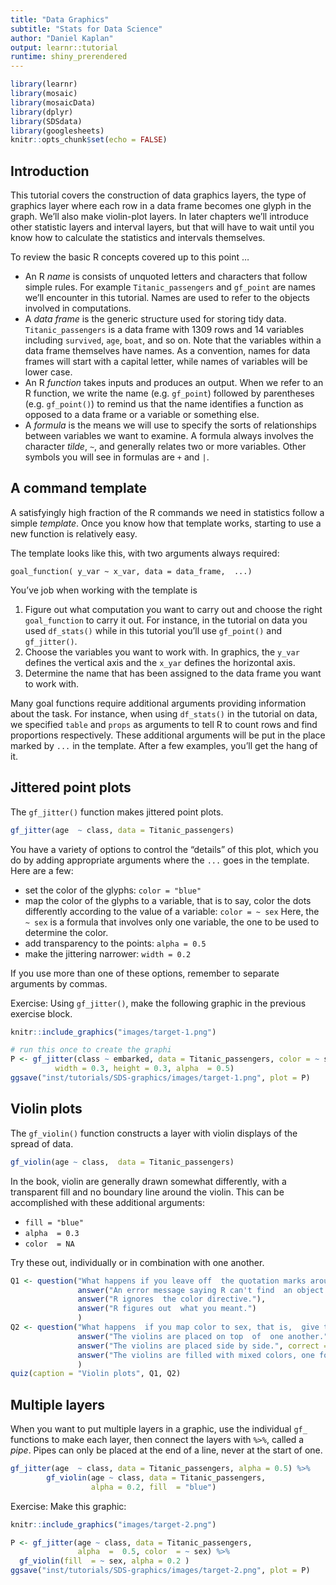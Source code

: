 ```yaml
---
title: "Data Graphics"
subtitle: "Stats for Data Science"
author: "Daniel Kaplan"
output: learnr::tutorial
runtime: shiny_prerendered
---
```


```r
library(learnr)
library(mosaic)
library(mosaicData)
library(dplyr)
library(SDSdata)
library(googlesheets)
knitr::opts_chunk$set(echo = FALSE)
```

## Introduction

This tutorial covers the construction of data graphics layers, the type of graphics layer where each row in a data frame becomes one glyph in the graph. We'll  also  make violin-plot layers. In later chapters we'll introduce other statistic layers and interval layers, but that will have to wait until you  know  how to calculate the statistics and intervals themselves.

To review the basic R concepts covered up to this point ...

- An R *name* is consists of unquoted letters and characters that follow simple rules. For example `Titanic_passengers` and `gf_point` are names we'll encounter in this tutorial. Names  are used to refer to the objects involved  in computations.
- A *data frame* is the generic  structure used for storing tidy data. `Titanic_passengers` is  a data frame with 1309 rows and 14 variables including `survived`, `age`, `boat`, and so on. Note that the variables within a data frame themselves have names. As a convention, names for data frames will start with a capital letter, while names of variables will be lower case. 
- An R *function* takes inputs and  produces an  output. When we refer to an R function, we write  the name (e.g. `gf_point`) followed by parentheses (e.g. `gf_point()`) to remind us that the name identifies a function  as opposed to a data frame or a  variable or  something else.
- A *formula* is the means we will use to specify the sorts of relationships between variables we want to examine. A formula  always involves the character *tilde*,  `~`, and generally relates two or more variables. Other symbols  you will see in formulas are `+` and `|`.

## A command template

A satisfyingly high fraction of the R commands we need in statistics follow a simple *template*. Once you know how that template works, starting to use  a new function is relatively easy. 

The template looks like this,  with two arguments  always required:

```
goal_function( y_var ~ x_var, data = data_frame,  ...)
```

You've job  when working  with the  template is 

1. Figure out what computation you want  to carry out and choose the  right `goal_function` to carry it out.  For instance, in  the tutorial on  data you used `df_stats()`  while in this  tutorial you'll use `gf_point()` and `gf_jitter()`.
2. Choose the variables  you want to work  with. In graphics, the `y_var` defines  the  vertical axis and  the `x_yar` defines the horizontal axis. 
3. Determine the name that has been assigned to the data frame  you want to work with.

Many goal functions  require additional arguments providing information about the task. For instance,  when using `df_stats()` in the tutorial on data, we specified `table` and `props` as arguments to tell R to  count rows and find proportions respectively. These additional arguments will be put in  the  place marked by `...` in the template. After a few  examples, you'll get the hang of it.

## Jittered point plots

The  `gf_jitter()` function makes jittered point plots. 

```r
gf_jitter(age  ~ class, data = Titanic_passengers)
```

You have a variety of options to  control the  "details" of this plot, which  you do by adding appropriate arguments where the `...` goes in the template. Here  are a few:

- set the color of  the  glyphs: `color = "blue"`
- map the color  of the glyphs to a variable,  that is to say, color the dots differently  according to the value of a variable:  `color = ~ sex` Here,  the `~ sex` is  a formula that involves only one variable, the one to be used to determine the color.
- add transparency to the points: `alpha = 0.5`
- make the jittering narrower: `width = 0.2`

If  you use more than one of these options, remember to separate arguments by commas.



Exercise: Using `gf_jitter()`, make the following graphic in the previous exercise block.

```r
knitr::include_graphics("images/target-1.png")
```

```r
# run this once to create the graphi
P <- gf_jitter(class ~ embarked, data = Titanic_passengers, color = ~ sex,
          width = 0.3, height = 0.3, alpha  = 0.5)
ggsave("inst/tutorials/SDS-graphics/images/target-1.png", plot = P)
```

## Violin plots

The `gf_violin()` function  constructs  a layer with violin displays of the  spread  of  data. 

```r
gf_violin(age ~ class,  data = Titanic_passengers)
```

In the  book, violin are generally drawn somewhat  differently,  with a transparent fill and no boundary line around the violin. This  can be  accomplished with these additional arguments:

*  `fill = "blue"`
*  `alpha  = 0.3`
*  `color  = NA`

Try these out, individually or  in combination  with  one  another.

```r
Q1 <- question("What happens if you leave off  the quotation marks around `blue` in the argument `fill = \"blue\"?",
               answer("An error message saying R can't find  an object named `blue`.", correct = TRUE),
               answer("R ignores  the color directive."),
               answer("R figures out  what you meant.")
               )
Q2 <- question("What happens  if you map color to sex, that is,  give the argument `fill = ~ sex`?",
               answer("The violins are placed on top  of  one another."),
               answer("The violins are placed side by side.", correct = TRUE),
               answer("The violins are filled with mixed colors, one for males and  one for females.")
               )
quiz(caption = "Violin plots", Q1, Q2)
```

## Multiple layers

When you want to put  multiple layers in a graphic, use the individual `gf_`  functions to make each layer, then  connect the  layers with `%>%`, called a *pipe*. Pipes can only be placed at the end of a  line, never  at the start of one. 

```r
gf_jitter(age  ~ class, data = Titanic_passengers, alpha = 0.5) %>%
        gf_violin(age ~ class, data = Titanic_passengers, 
                  alpha = 0.2, fill  = "blue")
```

Exercise: Make this graphic:

```r
knitr::include_graphics("images/target-2.png")
```

```r
P <- gf_jitter(age ~ class, data = Titanic_passengers,  
               alpha  =  0.5, color  = ~ sex) %>% 
  gf_violin(fill  = ~ sex, alpha = 0.2 )
ggsave("inst/tutorials/SDS-graphics/images/target-2.png", plot = P)
```
